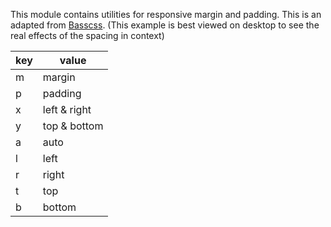 
This module contains utilities for responsive margin and padding. This is an adapted from [Basscss](http://www.basscss.com/). (This example is best viewed on desktop to see the real effects of the spacing in context)

| key | value        |
|-----|--------------|
| m   | margin       |
| p   | padding      |
| x   | left & right |
| y   | top & bottom |
| a   | auto         |
| l   | left         |
| r   | right        |
| t   | top          |
| b   | bottom       |

<Snippet component={Spacing} snippet={snippet} />